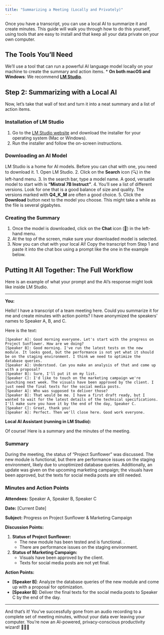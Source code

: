 ```yaml
---
title: "Summarizing a Meeting (Locally and Privately)"
---
```


Once you have a transcript, you can use a local AI to summarize it and create minutes. This guide will walk you through how to do this yourself, using tools that are easy to install and that keep all your data private on your own computer.

## The Tools You'll Need

We'll use a tool that can run a powerful AI language model locally on your machine to create the summary and action items.
*   **On both macOS and Windows**: We recommend **[LM Studio](https://lmstudio.ai/)**.

## Step 2: Summarizing with a Local AI

Now, let's take that wall of text and turn it into a neat summary and a list of action items.

### Installation of LM Studio

1.  Go to the [LM Studio website](https://lmstudio.ai/) and download the installer for your operating system (Mac or Windows).
2.  Run the installer and follow the on-screen instructions.

### Downloading an AI Model

LM Studio is a home for AI models. Before you can chat with one, you need to download it.
1.  Open LM Studio.
2.  Click on the **Search** icon (🔍) in the left-hand menu.
3.  In the search bar, type a model name. A good, versatile model to start with is **"Mistral 7B Instruct"**.
4.  You'll see a list of different versions. Look for one that is a good balance of size and quality. The versions marked with **Q4_K_M** are often a good choice.
5.  Click the **Download** button next to the model you choose. This might take a while as the file is several gigabytes.

### Creating the Summary

1.  Once the model is downloaded, click on the **Chat** icon (💬) in the left-hand menu.
2.  At the top of the screen, make sure your downloaded model is selected.
3.  Now you can chat with your local AI! Copy the transcript from Step 1 and paste it into the chat box using a prompt like the one in the example below.

## Putting It All Together: The Full Workflow

Here is an example of what your prompt and the AI's response might look like inside LM Studio.

---

**You:**

Hello! I have a transcript of a team meeting here. Could you summarize it for me and create minutes with action points? I have anonymized the speakers' names to Speaker A, B, and C.

Here is the text:
```
[Speaker A]: Good morning everyone. Let's start with the progress on Project Sunflower. How are we doing?
[Speaker B]: Good morning. I've run the latest tests on the new module. It looks good, but the performance is not yet what it should be on the staging environment. I think we need to optimize the database queries.
[Speaker A]: Understood. Can you make an analysis of that and come up with a proposal?
[Speaker B]: Sure, I'll put it on my list.
[Speaker C]: I'd like to touch on the marketing campaign we're launching next week. The visuals have been approved by the client. I just need the final texts for the social media posts.
[Speaker A]: Who was supposed to deliver those?
[Speaker B]: That would be me. I have a first draft ready, but I wanted to wait for the latest details of the technical specifications. I'll make sure you have it by the end of the day, Speaker C.
[Speaker C]: Great, thank you!
[Speaker A]: Perfect. Then we'll close here. Good work everyone.
```

**Local AI Assistant (running in LM Studio):**

Of course! Here is a summary and the minutes of the meeting.

### Summary

During the meeting, the status of "Project Sunflower" was discussed. The new module is functional, but there are performance issues on the staging environment, likely due to unoptimized database queries. Additionally, an update was given on the upcoming marketing campaign; the visuals have been approved, but the texts for social media posts are still needed.

### Minutes and Action Points

**Attendees:** Speaker A, Speaker B, Speaker C

**Date:** [Current Date]

**Subject:** Progress on Project Sunflower & Marketing Campaign

**Discussion Points:**

1.  **Status of Project Sunflower:**
    *   The new module has been tested and is functional.
    .
    *   There are performance issues on the staging environment.

2.  **Status of Marketing Campaign:**
    *   Visuals have been approved by the client.
    *   Texts for social media posts are not yet final.

**Action Points:**

*   **[Speaker B]**: Analyze the database queries of the new module and come up with a proposal for optimization.
*   **[Speaker B]**: Deliver the final texts for the social media posts to Speaker C by the end of the day.

---

And that's it! You've successfully gone from an audio recording to a complete set of meeting minutes, without your data ever leaving your computer. You're now an AI-powered, privacy-conscious productivity wizard! 🧙‍♀️🚀
